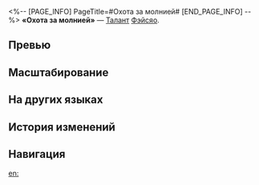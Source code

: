 <%-- [PAGE_INFO]
PageTitle=#Охота за молнией#
[END_PAGE_INFO] --%>
{{Навык Инфобокс
|Название         = Охота за молнией
|Изображение      = Навык Охота за молнией.png
|Персонаж         = Фэйсяо
|Тип              = Талант
|Тэг              = Одиночная атака
|УронСтойк        = 5
|ЭнергияГен       = 
|Энергия          = 
|Длительность     = 
|Описание         = Сверхспособность может быть активирована, когда заряд Крылатый Зверь достигает 6 ед. (макс. 12 ед.). Фэйсяо получает 1 ед. заряда Крылатый Зверь за каждые 2 проведённые союзниками атаки. Атаки сверхспособности самой Фэйсяо не засчитываются.<br />После того как союзник Фэйсяо атакует противника, она немедленно проводит по этой цели {{Доп эффект|бонус-атаку}}, которая наносит ветряной урон, равный {{Цвет|Выделенный|55%—121%}} от силы атаки Фэйсяо. Если на поле боя нет подходящей цели, то эта атака будет направлена на случайного противника. Этот эффект может сработать только 1 раз за ход, и количество его срабатываний сбрасывается в начале хода Фэйсяо. Выполнение этой атаки повышает наносимый Фэйсяо урон на {{Цвет|Выделенный|30%—66%}} на 2 хода.
|Свойство1        = 
|Масштабирование1 = 
}}
'''«Охота за молнией»''' — [[Талант]] [[Фэйсяо]].

==Превью==
{{Превью
|Файл = Охота за молнией Превью
}}

==Масштабирование==
{{Масштабирование навыка|тип=Талант
|55%;60.5%;66%;71.5%;77%;82.5%;89.38%;96.25%;103.13%;110%;115.5%;121%;126.5%;132%;137.5%
|30%;33%;36%;39%;42%;45%;48.75%;52.5%;56.25%;60%;63%;66%;69%;72%;75%
}}

==На других языках==
{{На других языках
|en   = Thunderhunt
|zhs  = 雷狩
|zht  = 雷狩
|ja   = {{Rubi|雷狩|らいしゅ}}
|ko   = 뇌정의 수렵
|es   = Cazatruenos
|fr   = Traque-tonnerre
|ru   = Охота за молнией
|th   = Thunderhunt
|vi   = Sấm Sét Săn Lùng
|de   = Donnerjagd
|id   = Thunderhunt
|pt   = Caça aos Trovões
}}

==История изменений==
{{История изменений|3.5}}

==Навигация==
{{Навык Навбокс|Фэйсяо}}

[[en:]]